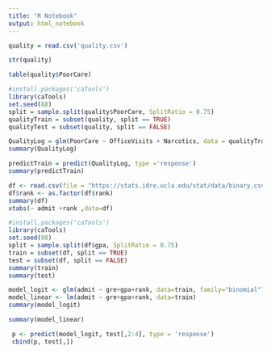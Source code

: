 ```yaml
---
title: "R Notebook"
output: html_notebook
---
```


```r
quality = read.csv('quality.csv')
```

```r
str(quality)
```
```r
table(quality$PoorCare)
```

```r
#install.packages('caTools')
library(caTools)
set.seed(88)
split = sample.split(quality$PoorCare, SplitRatio = 0.75)
qualityTrain = subset(quality, split == TRUE)
qualityTest = subset(quality, split == FALSE)
```

```r
QualityLog = glm(PoorCare ~ OfficeVisits + Narcotics, data = qualityTrain, family = binomial())
summary(QualityLog)
```

```r
predictTrain = predict(QualityLog, type ='response')
summary(predictTrain)
```

```r
df <- read.csv(file = "https://stats.idre.ucla.edu/stat/data/binary.csv")
df$rank <- as.factor(df$rank)
summary(df)
xtabs(~ admit +rank ,data=df)
```

```r
#install.packages('caTools')
library(caTools)
set.seed(88)
split = sample.split(df$gpa, SplitRatio = 0.75)
train = subset(df, split == TRUE)
test = subset(df, split == FALSE)
summary(train)
summary(test)
```


```r
model_logit <- glm(admit ~ gre+gpa+rank, data=train, family="binomial")
model_linear <- lm(admit ~ gre+gpa+rank, data=train)
summary(model_logit)

summary(model_linear)
```
```r
 p <- predict(model_logit, test[,2:4], type = 'response')
 cbind(p, test[,])
```

